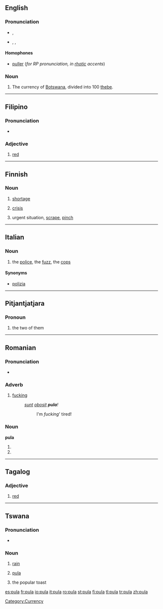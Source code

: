 {{see|Pula|pulă}}

==English==

===Pronunciation===
*{{a|RP}} {{IPA|/pʊlə/}}, {{SAMPA|/pUl@/}}
*{{a|US}} {{enPR|po͞olʹä}}, {{IPA|/puːlɑː/}}, {{SAMPA|/pu:lA:/}}

====Homophones====
*[[puller]] (''for RP pronunciation, in [[rhotic]] accents'')

===Noun===
{{en-noun|-}}

# The currency of [[Botswana]], divided into 100 [[thebe]].

[[Category:Currency]]

----

==Filipino==

===Pronunciation===
*{{IPA|/puˈlɑː/}}

===Adjective===
{{infl|fil|adjective}}

# [[red]]

----

==Finnish==

===Noun===
{{infl|fi|noun}}

# [[shortage]]
# {{context|economy|lang=fi}} [[crisis]]
# urgent situation, [[scrape]], [[pinch]]

----

==Italian==

===Noun===
{{it-noun|pul|f|a|e}}

# {{slang|lang=it}} the [[police]], the [[fuzz]], the [[cops]]

====Synonyms====
*[[polizia]]

----

==Pitjantjatjara==
===Pronoun===
{{infl|pjt|pronoun}}
#the two of them

----

==Romanian==

===Pronunciation===
* {{IPA|[ ˈpula ]|lang=ro}}

===Adverb===
{{ro-adv}}

# {{slang|intensifies adjectives|lang=ro}} [[fucking]]
#: ''[[sunt]] [[obosit]] '''pula'''!''
#:: I'm ''fucking''' tired!

===Noun===
'''pula''' {{f}}

# {{ro-form-noun|s|n|pulă}}
# {{ro-form-noun|s|a|pulă}}

----

==Tagalog==

===Adjective===
{{infl|tl|adjective}}

# [[red]]

----

==Tswana==

===Pronunciation===
*{{IPA|/ˈpuːlə/}}

===Noun===
{{infl|tn|noun}}

# {{context|in|_|Botswana|lang=tn}} [[rain]]
# {{context|in|_|Botswana|lang=tn}} [[pula#English|pula]]
# the popular toast

[[es:pula]]
[[fr:pula]]
[[io:pula]]
[[it:pula]]
[[ro:pula]]
[[st:pula]]
[[fi:pula]]
[[tl:pula]]
[[tr:pula]]
[[zh:pula]]